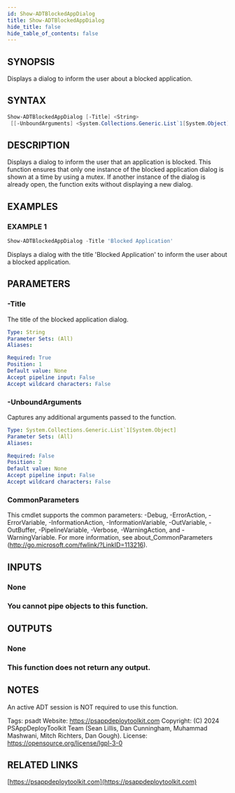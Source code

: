 ```yaml
---
id: Show-ADTBlockedAppDialog
title: Show-ADTBlockedAppDialog
hide_title: false
hide_table_of_contents: false
---
```


## SYNOPSIS

Displays a dialog to inform the user about a blocked application.

## SYNTAX

```powershell
Show-ADTBlockedAppDialog [-Title] <String>
 [[-UnboundArguments] <System.Collections.Generic.List`1[System.Object]>] [<CommonParameters>]
```

## DESCRIPTION

Displays a dialog to inform the user that an application is blocked.
This function ensures that only one instance of the blocked application dialog is shown at a time by using a mutex.
If another instance of the dialog is already open, the function exits without displaying a new dialog.

## EXAMPLES

### EXAMPLE 1

```powershell
Show-ADTBlockedAppDialog -Title 'Blocked Application'
```

Displays a dialog with the title 'Blocked Application' to inform the user about a blocked application.

## PARAMETERS

### -Title

The title of the blocked application dialog.

```yaml
Type: String
Parameter Sets: (All)
Aliases:

Required: True
Position: 1
Default value: None
Accept pipeline input: False
Accept wildcard characters: False
```

### -UnboundArguments

Captures any additional arguments passed to the function.

```yaml
Type: System.Collections.Generic.List`1[System.Object]
Parameter Sets: (All)
Aliases:

Required: False
Position: 2
Default value: None
Accept pipeline input: False
Accept wildcard characters: False
```

### CommonParameters

This cmdlet supports the common parameters: -Debug, -ErrorAction, -ErrorVariable, -InformationAction, -InformationVariable, -OutVariable, -OutBuffer, -PipelineVariable, -Verbose, -WarningAction, and -WarningVariable.
For more information, see about_CommonParameters (http://go.microsoft.com/fwlink/?LinkID=113216).

## INPUTS

### None

### You cannot pipe objects to this function.
## OUTPUTS

### None

### This function does not return any output.
## NOTES
An active ADT session is NOT required to use this function.

Tags: psadt
Website: https://psappdeploytoolkit.com
Copyright: (C) 2024 PSAppDeployToolkit Team (Sean Lillis, Dan Cunningham, Muhammad Mashwani, Mitch Richters, Dan Gough).
License: https://opensource.org/license/lgpl-3-0

## RELATED LINKS

[https://psappdeploytoolkit.com](https://psappdeploytoolkit.com)
